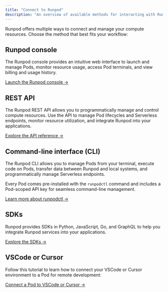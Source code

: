 ```yaml
---
title: "Connect to Runpod"
description: "An overview of available methods for interacting with Runpod."
---
```


Runpod offers multiple ways to connect and manage your compute resources. Choose the method that best fits your workflow:

## Runpod console

The Runpod console provides an intuitive web interface to launch and manage Pods, monitor resource usage, access Pod terminals, and view billing and usage history.

[Launch the Runpod console →](https://www.runpod.io/console)

## REST API

The Runpod REST API allows you to programmatically manage and control compute resources. Use the API to manage Pod lifecycles and Serverless endpoints, monitor resource utilization, and integrate Runpod into your applications.

[Explore the API reference →](/api-reference/docs/GET/openapi-json)

## Command-line interface (CLI)

The Runpod CLI allows you to manage Pods from your terminal, execute code on Pods, transfer data between Runpod and local systems, and programmatically manage Serverless endpoints.

Every Pod comes pre-installed with the `runpodctl` command and includes a Pod-scoped API key for seamless command-line management.

[Learn more about runpodctl →](/runpodctl/overview)

## SDKs

Runpod provides SDKs in Python, JavaScript, Go, and GraphQL to help you integrate Runpod services into your applications.

[Explore the SDKs →](/sdks/python/overview)

## VSCode or Cursor

Follow this tutorial to learn how to connect your VSCode or Cursor environment to a Pod for remote development:

[Connect a Pod to VSCode or Cursor →](/pods/configuration/connect-to-ide)

